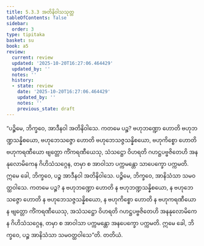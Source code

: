 ```yaml
---
title: 5.3.3 အတိနိဝါသသုတ္တ
tableOfContents: false
sidebar:
  order: 3
type: tipitaka
basket: su
book: a5
review:
  current: review
  updated: '2025-10-20T16:27:06.464429'
  updated_by: ''
  notes: ''
  history:
  - state: review
    date: '2025-10-20T16:27:06.464429'
    updated_by: ''
    notes: ''
    previous_state: draft
---
```



<DynamicBreadcrumb />


<ReviewStatus review={frontmatter.review} showDetails={true} />

<HypothesisAnnotation frontmatter={frontmatter} />

<Division number="223" book="a5" e="ch" v="16" p="225">

<Paragraph number="1264" book="a5">
“ပဉ္စိမေ, ဘိက္ခဝေ, အာဒီနဝါ အတိနိဝါသေ. ကတမေ ပဉ္စ? ဗဟုဘဏ္ဍော ဟောတိ ဗဟုဘဏ္ဍသန္နိစယော, ဗဟုဘေသဇ္ဇော ဟောတိ ဗဟုဘေသဇ္ဇသန္နိစယော, ဗဟုကိစ္စော ဟောတိ ဗဟုကရဏီယော ဗျတ္တော ကိံကရဏီယေသု, သံသဋ္ဌော ဝိဟရတိ ဂဟဋ္ဌပဗ္ဗဇိတေဟိ အနနုလောမိကေန ဂိဟိသံသဂ္ဂေန, တမှာ စ အာဝါသာ ပက္ကမန္တော သာပေက္ခော ပက္ကမတိ. ဣမေ ခေါ, ဘိက္ခဝေ, ပဉ္စ အာဒီနဝါ အတိနိဝါသေ.
</Paragraph>

<Paragraph number="1265" book="a5">
ပဉ္စိမေ, ဘိက္ခဝေ, အာနိသံသာ သမဝတ္ထဝါသေ. ကတမေ ပဉ္စ? န ဗဟုဘဏ္ဍော ဟောတိ န ဗဟုဘဏ္ဍသန္နိစယော, န ဗဟုဘေသဇ္ဇော ဟောတိ န ဗဟုဘေသဇ္ဇသန္နိစယော, န ဗဟုကိစ္စော ဟောတိ န ဗဟုကရဏီယော န ဗျတ္တော ကိံကရဏီယေသု, အသံသဋ္ဌော ဝိဟရတိ ဂဟဋ္ဌပဗ္ဗဇိတေဟိ အနနုလောမိကေန ဂိဟိသံသဂ္ဂေန, တမှာ စ အာဝါသာ ပက္ကမန္တော အနပေက္ခော ပက္ကမတိ. ဣမေ ခေါ, ဘိက္ခဝေ, ပဉ္စ အာနိသံသာ သမဝတ္ထဝါသေ”တိ.

</Paragraph>
</Division>

<Paragraph number="1266" type="center" book="a5">
တတိယံ.
</Paragraph>